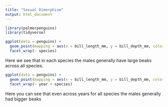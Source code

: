 ```yaml
---
title: "Sexual Dimorphism"
output: html_document
---
```


```r
library(palmerpenguins)
library(tidyverse)

```

```r
ggplot(data = penguins) +
  geom_point(mapping = aes(x = bill_length_mm, y = bill_depth_mm, color = sex)) +  
  facet_wrap(~ species)
```
Here we see that in each species the males generally have large beaks across all species.   

```r

ggplot(data = penguins) +
  geom_point(mapping = aes(x = bill_length_mm, y = bill_depth_mm, color = sex)) +  
  facet_wrap(~ year + species)

```

Here you can see that even across years for all species the males generally had bigger beaks